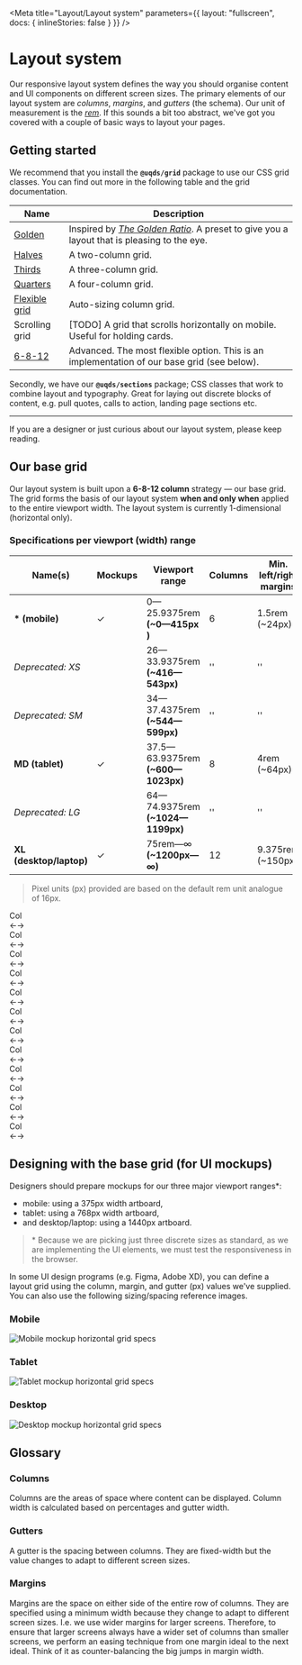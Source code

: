 
<Meta
  title="Layout/Layout system"
  parameters={{ layout: "fullscreen", docs: { inlineStories: false } }}
/>

# Layout system

Our responsive layout system defines the way you should organise content and UI
components on different screen sizes. The primary elements of our layout system
are *columns*, *margins*, and *gutters* (the schema). Our unit of measurement is
the [*rem*](https://www.w3schools.com/cssref/css_units.asp). If this sounds a
bit too abstract, we've got you covered with a couple of basic ways to layout
your pages.

## Getting started

We recommend that you install the **`@uqds/grid`** package to use our CSS
grid classes. You can find out more in the following table and the grid
documentation.

| Name                                                                | Description                                                                                                                                         |
| ------------------------------------------------------------------- | --------------------------------------------------------------------------------------------------------------------------------------------------- |
| [Golden](/?path=/docs/layout-grid--golden#golden)                   | Inspired by [*The Golden Ratio*](https://www.canva.com/learn/what-is-the-golden-ratio/). A preset to give you a layout that is pleasing to the eye. |
| [Halves](/?path=/docs/layout-grid--halves#halves)                   | A two-column grid.                                                                                                                                  |
| [Thirds](/?path=/docs/layout-grid--thirds#thirds)                   | A three-column grid.                                                                                                                                |
| [Quarters](/?path=/docs/layout-grid--quarters#quarters)             | A four-column grid.                                                                                                                                 |
| [Flexible grid](/?path=/docs/layout-grid--flexible-1#flexible-grid) | Auto-sizing column grid.                                                                                                                            |
| Scrolling grid                                                      | \[TODO] A grid that scrolls horizontally on mobile. Useful for holding cards.                                                                        |
| [6-8-12](/?path=/docs/layout-grid--twelve-eight-six#6-8-12-grid)    | Advanced. The most flexible option. This is an implementation of our base grid (see below).                                                         |

Secondly, we have our **`@uqds/sections`** package; CSS classes that work to
combine layout and typography. Great for laying out discrete blocks of content,
e.g. pull quotes, calls to action, landing page sections etc.

***

If you are a designer or just curious about our layout system, please keep
reading.

## Our base grid

Our layout system is built upon a **6-8-12 column** strategy — our base grid.
The grid forms the basis of our layout system **when and only when** applied to
the entire viewport width. The layout system is currently 1-dimensional
(horizontal only).

### Specifications per viewport (width) range

| Name(s)                 | Mockups | Viewport range                    | Columns | Min. left/right margins | Gutters        |
| ----------------------- | ------- | --------------------------------- | ------- | ----------------------- | -------------- |
| **\* (mobile)**         | ✓       | 0—25.9375rem **(~0—415px )**      | 6       | 1.5rem (~24px)          | 1rem (~16px)   |
| *Deprecated: XS*        |         | 26—33.9375rem **(~416—543px)**    | ''      | ''                      | ''             |
| *Deprecated: SM*        |         | 34—37.4375rem **(~544—599px)**    | ''      | ''                      | ''             |
| **MD (tablet)**         | ✓       | 37.5—63.9375rem **(~600—1023px)** | 8       | 4rem (~64px)            | 1.5rem (~24px) |
| *Deprecated: LG*        |         | 64—74.9375rem **(~1024—1199px)**  | ''      | ''                      | ''             |
| **XL (desktop/laptop)** | ✓       | 75rem—∞ **(~1200px—∞)**           | 12      | 9.375rem (~150px)       | 2rem (~32px)   |

> Pixel units (px) provided are based on the default rem unit analogue of 16px.

<div class="uqds-base-layout-grid">
  <div class="uq-grid">
    <div class="uq-grid__col uq-grid__col--1 uq-grid__col--md-1 uq-grid__col--xl-1"><span>Col<br />←→</span></div>
    <div class="uq-grid__col uq-grid__col--1 uq-grid__col--md-1 uq-grid__col--xl-1"><span>Col<br />←→</span></div>
    <div class="uq-grid__col uq-grid__col--1 uq-grid__col--md-1 uq-grid__col--xl-1"><span>Col<br />←→</span></div>
    <div class="uq-grid__col uq-grid__col--1 uq-grid__col--md-1 uq-grid__col--xl-1"><span>Col<br />←→</span></div>
    <div class="uq-grid__col uq-grid__col--1 uq-grid__col--md-1 uq-grid__col--xl-1"><span>Col<br />←→</span></div>
    <div class="uq-grid__col uq-grid__col--1 uq-grid__col--md-1 uq-grid__col--xl-1"><span>Col<br />←→</span></div>
    <div class="uq-grid__col uq-grid__col--md-1 uq-grid__col--xl-1"><span>Col<br />←→</span></div>
    <div class="uq-grid__col uq-grid__col--md-1 uq-grid__col--xl-1"><span>Col<br />←→</span></div>
    <div class="uq-grid__col uq-grid__col--xl-1"><span>Col<br />←→</span></div>
    <div class="uq-grid__col uq-grid__col--xl-1"><span>Col<br />←→</span></div>
    <div class="uq-grid__col uq-grid__col--xl-1"><span>Col<br />←→</span></div>
    <div class="uq-grid__col uq-grid__col--xl-1"><span>Col<br />←→</span></div>
  </div>
</div>

## Designing with the base grid (for UI mockups)

Designers should prepare mockups for our three major viewport ranges\*:

*   mobile: using a 375px width artboard,
*   tablet: using a 768px width artboard,
*   and desktop/laptop: using a 1440px artboard.

> \* Because we are picking just three discrete sizes as standard, as we are
> implementing the UI elements, we must test the responsiveness in the browser.

In some UI design programs (e.g. Figma, Adobe XD), you can define a layout grid
using the column, margin, and gutter (px) values we've supplied. You can also
use the following sizing/spacing reference images.

### Mobile

![Mobile mockup horizontal grid specs](/images/6-column-horizontal-grid-mobile.png)

### Tablet

![Tablet mockup horizontal grid specs](/images/8-column-horizontal-grid-tablet.png)

### Desktop

![Desktop mockup horizontal grid specs](/images/12-column-horizontal-grid-desktop.png)

## Glossary

### Columns

Columns are the areas of space where content can be displayed. Column width is
calculated based on percentages and gutter width.

### Gutters

A gutter is the spacing between columns. They are fixed-width but the value
changes to adapt to different screen sizes.

### Margins

Margins are the space on either side of the entire row of columns. They are
specified using a minimum width because they change to adapt to different screen
sizes. I.e. we use wider margins for larger screens. Therefore, to ensure that
larger screens always have a wider set of columns than smaller screens, we
perform an easing technique from one margin ideal to the next ideal. Think of it
as counter-balancing the big jumps in margin width.
